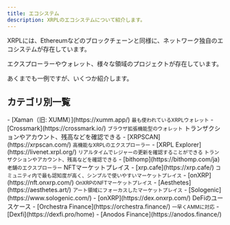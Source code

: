```yaml
---
title: エコシステム
description: XRPLのエコシステムについて紹介します。
---
```



XRPLには、Ethereumなどのブロックチェーンと同様に、ネットワーク独自のエコシステムが存在しています。

エクスプローラーやウォレット、様々な領域のプロジェクトが存在しています。

あくまでも一例ですが、いくつか紹介します。

## カテゴリ別一覧

<CardGrid stagger>
  <Card title='ウォレット' icon='seti:shell'>
    - [Xaman（旧: XUMM）](https://xumm.app/)  
    <small>最も使われているXRPLウォレット</small>
    - [Crossmark](https://crossmark.io/)  
    <small>ブラウザ拡張機能型のウォレット</small>
  </Card>
  <Card title='エクスプローラー' icon='document'>
  トランザクションやアカウント、残高などを確認できる
    - [XRPSCAN](https://xrpscan.com/)  
    <small>高機能なXRPLのエクスプローラー</small>
    - [XRPL Explorer](https://livenet.xrpl.org/)  
    <small>リアルタイムでレジャーの更新を確認することができる
    トランザクションやアカウント、残高などを確認できる</small>
    - [bithomp](https://bithomp.com/ja)  
    <small>老舗のエクスプローラー</small>
  </Card>
  <Card title='NFT' icon='setting'>
    NFTマーケットプレイス
    - [xrp.cafe](https://xrp.cafe/)  
    <small>コミュニティ内で最も認知度が高く、シンプルで使いやすいマーケットプレイス</small>
    - [onXRP](https://nft.onxrp.com/)  
    <small>OnXRPのNFTマーケットプレイス</small>
    - [Aesthetes](https://aesthetes.art/)  
    <small>アート領域にフォーカスしたマーケットプレイス</small>
  </Card>
  <Card title='DEX' icon='open-book'>
    - [Sologenic](https://www.sologenic.com/)
    - [onXRP](https://dex.onxrp.com/)
  </Card>
  <Card title='DeFi' icon='seti:shell'>
    DeFiのユースケース
    - [Orchestra Finance](https://orchestra.finance/)  
    <small>一早くAMMに対応</small>
    - [Dexfi](https://dexfi.pro/home)
    - [Anodos Finance](https://anodos.finance/)
  </Card>
</CardGrid>
